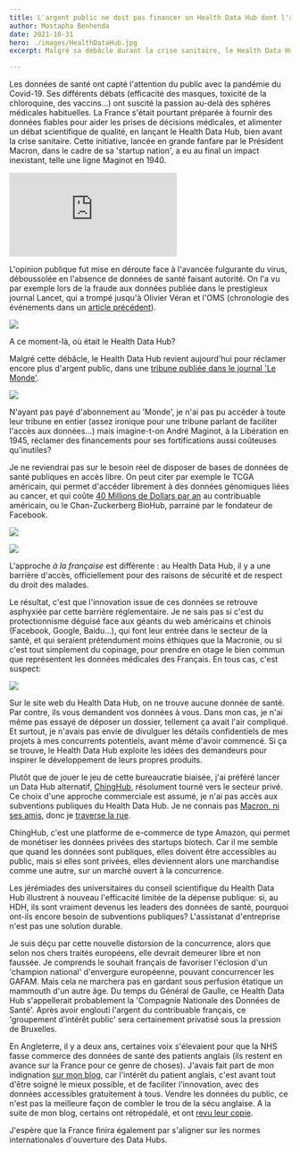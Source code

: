 ```yaml
---
title: L'argent public ne doit pas financer un Health Data Hub dont l'accès n'est pas public
author: Mostapha Benhenda
date: 2021-10-31
hero: ./images/HealthDataHub.jpg
excerpt: Malgré sa débâcle durant la crise sanitaire, le Health Data Hub redemande de l'argent public

---
```


  

Les données de santé ont capté l'attention du public avec la pandémie du Covid-19. Ses différents débats  (efficacité des masques, toxicité de la chloroquine, des vaccins...) ont suscité la passion au-delà des sphères médicales habituelles.
La France s'était pourtant préparée à fournir des données fiables pour aider les prises de décisions médicales, et alimenter un débat scientifique de qualité, en lançant le Health Data Hub, bien avant la crise sanitaire. Cette initiative, lancée en grande fanfare par le Président Macron, dans le cadre de sa  'startup nation', a eu au final un impact inexistant, telle une ligne Maginot en 1940.

  <iframe style="margin:0 auto;" src="https://www.youtube.com/embed/H-BckSWvNa4?start=83" frameborder="0" allow="accelerometer; autoplay; encrypted-media; gyroscope; picture-in-picture" allowfullscreen></iframe>
  

L'opinion publique fut mise en déroute face à l'avancée fulgurante du virus, déboussolée en l'absence de données de santé faisant autorité. On l'a vu par exemple lors de la fraude aux données publiée dans le prestigieux journal Lancet, qui a trompé jusqu'à Olivier Véran et l'OMS (chronologie des événements dans un  [article précédent](https://melwy.com/blog/open-science-matters-timeline-of-the-lancet-and-new-england-journal-of-medicine-frauds)).

![](https://paper-attachments.dropbox.com/s_982F76371B2001B6E5FE589C038C8B563F56CE725DC88EAE42F63BAF70958DA7_1635688621706_file.jpeg)

A ce moment-là, où était le Health Data Hub?

Malgré cette débâcle, le Health Data Hub revient aujourd'hui pour réclamer encore plus d'argent public, dans une [tribune publiée dans le journal 'Le Monde'](https://www.lemonde.fr/sciences/article/2021/10/20/les-donnees-de-sante-servent-l-interet-public-il-y-a-urgence-a-en-faciliter-l-acces_6099157_1650684.html).

![](https://paper-attachments.dropbox.com/s_982F76371B2001B6E5FE589C038C8B563F56CE725DC88EAE42F63BAF70958DA7_1635688634755_file.jpeg)

N'ayant pas payé d'abonnement au  'Monde', je n'ai pas pu accéder à toute leur tribune en entier (assez ironique pour une tribune parlant de faciliter l'accès aux données...) mais imagine-t-on André Maginot, à la Libération en 1945, réclamer des financements pour ses fortifications aussi coûteuses qu'inutiles?

  

Je ne reviendrai pas sur le besoin réel de disposer de bases de données de santé publiques en accès libre. On peut citer par exemple le TCGA américain, qui permet d'accéder librement à des données génomiques liées au cancer, et qui coûte  [40 Millions de Dollars par an](https://books.google.fr/books?id=Xj0X-r3GfdAC&pg=PA1580&lpg=PA1580&dq=tcga+budget&source=bl&ots=0MwtxtqVZs&sig=ACfU3U2txxZ5hBY5jE5JIrbdclFxbXXo0Q&hl=en&sa=X&ved=2ahUKEwjq0JP29uLzAhXHxqQKHcaUAGwQ6AF6BAgyEAI#v=onepage&q=tcga%20budget&f=false) au contribuable américain, ou le Chan-Zuckerberg BioHub, parrainé par le fondateur de Facebook.

  

![](https://paper-attachments.dropbox.com/s_982F76371B2001B6E5FE589C038C8B563F56CE725DC88EAE42F63BAF70958DA7_1635688657680_file.jpeg)

  

![](https://paper-attachments.dropbox.com/s_982F76371B2001B6E5FE589C038C8B563F56CE725DC88EAE42F63BAF70958DA7_1635688669872_file.jpeg)

  

L'approche *à la française* est différente : au Health Data Hub, il y a une barrière d'accès, officiellement pour des raisons de sécurité et de respect du droit des malades.

Le résultat, c'est que l'innovation issue de ces données se retrouve asphyxiée par cette barrière réglementaire. Je ne sais pas si c'est du protectionnisme déguisé face aux géants du web américains et chinois 
 (Facebook, Google, Baidu...), qui font leur entrée dans le secteur de la santé, et qui seraient prétendument moins éthiques que la Macronie, ou si c'est tout simplement du copinage, pour prendre en otage le bien commun que représentent les données médicales des Français. En tous cas, c'est suspect:

  

![](https://paper-attachments.dropbox.com/s_982F76371B2001B6E5FE589C038C8B563F56CE725DC88EAE42F63BAF70958DA7_1635688686268_file.jpeg)

  

Sur le site web du Health Data Hub, on ne trouve aucune donnée de santé. Par contre, ils vous demandent vos données à vous. Dans mon cas, je n'ai même pas essayé de déposer un dossier, tellement ça avait l'air compliqué. Et surtout, je n'avais pas envie de divulguer les détails confidentiels de mes projets à mes concurrents potentiels, avant même d'avoir commencé. Si ça se trouve, le Health Data Hub exploite les idées des demandeurs pour inspirer le développement de leurs propres produits.

  

  

Plutôt que de jouer le jeu de cette bureaucratie biaisée, j'ai préféré lancer un Data Hub alternatif,  [ChingHub](https://ChingHub.com), résolument tourné vers le secteur privé. Ce choix d'une approche commerciale est assumé, je n'ai pas accès aux subventions publiques du Health Data Hub. Je ne connais pas  [Macron, ni ses amis](https://youtu.be/2zkywMAXTwg), donc je  [traverse la rue](https://youtu.be/TaA5w_NnOXM).


  

ChingHub, c'est une platforme de e-commerce de type Amazon, qui permet de monétiser les données privées des startups biotech. Car il me semble que quand les données sont publiques, elles doivent être accessibles au public, mais si elles sont privées, elles deviennent alors une marchandise comme une autre, sur un marché ouvert à la concurrence.

  

Les jérémiades des universitaires du conseil scientifique du Health Data Hub illustrent à nouveau l'efficacité limitée de la dépense publique: si, au HDH, ils sont vraiment devenus les leaders des données de santé, pourquoi ont-ils encore besoin de subventions publiques? L'assistanat d'entreprise n'est pas une solution durable.

  

Je suis déçu par cette nouvelle distorsion de la concurrence, alors que selon nos chers traités européens, elle devrait demeurer libre et non faussée. Je comprends le souhait français de favoriser l'éclosion d'un  'champion national' d'envergure européenne, pouvant concurrencer les GAFAM. Mais cela ne marchera pas en gardant sous perfusion étatique un mammouth d'un autre âge. Du temps du Général de Gaulle, ce Health Data Hub s'appellerait probablement la  'Compagnie Nationale des Données de Santé'. Après avoir englouti l'argent du contribuable français, ce  'groupement d’intérêt public' sera certainement privatisé sous la pression de Bruxelles.

  

En Angleterre, il y a deux ans, certaines voix s'élevaient pour que la NHS fasse commerce des données de santé des patients anglais  (ils restent en avance sur la France pour ce genre de choses). J'avais fait part de mon indignation  [sur mon blog](https://melwy.com/blog/nhs-data-public-health-data-should-be-free-and-not-for-sale), car l'intérêt du patient anglais, c'est avant tout d'être soigné le mieux possible, et de faciliter l'innovation, avec des données accessibles gratuitement à tous. Vendre les données du public, ce n'est pas la meilleure façon de combler le trou de la sécu anglaise. A la suite de mon blog, certains ont rétropédalé, et ont  [revu leur copie](https://doi.org/10.25561/76409).

J'espère que la France finira également par s'aligner sur les normes internationales d'ouverture des Data Hubs.
